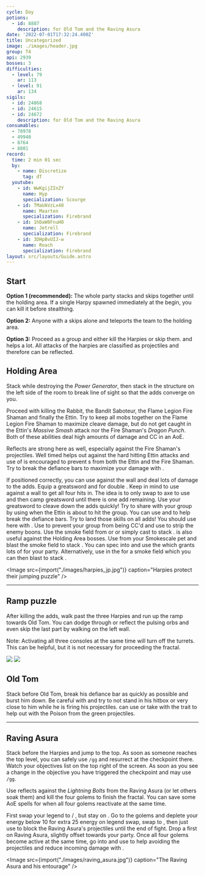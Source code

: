 ```yaml
---
cycle: Day
potions:
  - id: 8887
    description: for Old Tom and the Raving Asura
date: '2022-07-01T17:32:24.400Z'
title: Uncategorized
image: ./images/header.jpg
group: T4
api: 2939
bosses: 3
difficulties:
  - level: 79
    ar: 113
  - level: 91
    ar: 134
sigils:
  - id: 24868
  - id: 24615
  - id: 24672
    description: for Old Tom and the Raving Asura
consumables:
  - 78978
  - 49940
  - 8764
  - 8801
record:
  time: 2 min 01 sec
  by:
    - name: Discretize
      tag: dT
  youtube:
    - id: WwKgijZInZY
      name: Hyp
      specialization: Scourge
    - id: TMaUAVzLx40
      name: Maarten
      specialization: Firebrand
    - id: 1hDaW8FnuH0
      name: Jetrell
      specialization: Firebrand
    - id: 3DHpBvUIJ-w
      name: Roach
      specialization: Firebrand
layout: src/layouts/Guide.astro
---
```


<Grid>
<GridItem sm="7">

## Start

**Option 1 (recommended):** The whole party stacks <Effect name="Stealth"/> and skips together until the holding area. If a single Harpy spawned immediately at the begin, you can kill it before stealthing.

**Option 2:** Anyone with a <Item id="78978"/> skips alone and teleports the team to the holding area.

**Option 3:** Proceed as a group and either kill the Harpies or skip them. <Boon name="Aegis"/> and <Boon name="Stability"/> helps a lot. All attacks of the harpies are classified as projectiles and therefore can be reflected.

## Holding Area

Stack <Boon name="Might"/> while destroying the _Power Generator_, then stack in the structure on the left side of the room to break line of sight so that the adds converge on you.

Proceed with killing the Rabbit, the Bandit Saboteur, the Flame Legion Fire Shaman and finally the Ettin. Try to keep all mobs together on the Flame Legion Fire Shaman to maximize cleave damage, but do not get caught in the Ettin's _Massive Smash_ attack nor the Fire Shaman's _Dragon Punch_. Both of these abilities deal high amounts of damage and CC in an AoE.

Reflects are strong here as well, especially against the Fire Shaman's projectiles. Well timed <Boon name="Aegis"/> helps out against the hard hitting Ettin attacks and use of <Boon name="Stability"/> is encouraged to prevent <Control name="Knockback" />s from both the Ettin and the Fire Shaman. Try to break the defiance bars to maximize your damage with <Effect name="Exposed" />.

<Tabs>
<Tab specialization="Weaver">
If positioned correctly, you can use <Skill id="5697"/> against the wall and deal lots of damage to the adds.
</Tab>

<Tab specialization="Berserker">
Equip a greatsword and <Skill name="blood reckoning"/> for double <Skill name="arc divider"/>. Keep in mind to use <Skill name="Whirlwind Attack"/> against a wall to get all four hits in. The idea is to only swap to axe to use <Skill name="Whirling Axe"/> and then camp greatsword until there is one add remaining. Use your greatsword to cleave down the adds quickly!
</Tab>

<Tab specialization="Firebrand">
Try to share <Boon name="Aegis"/> with your group by using <Skill name="Mantra of Solace"/> when the Ettin is about to hit the group.
</Tab>

<Tab specialization="Holosmith">
You can use <Skill name="Holographic Shockwave"/> and <Skill name="Primelight Beam"/> to help break the defiance bars. Try to land those skills on all adds!
</Tab>

<Tab specialization="Renegade">
You should use <Skill name="Legendary Dwarf Stance"/> here with <Item id="72872"/>. Use <Skill name="Inspiring Reinforcement"/> to prevent your group from being CC'd and use <Skill name="Forced Engagement"/> to strip the enemy boons.
</Tab>
</Tabs>
</GridItem>

<GridItem sm="5">
<Tabs>
<Tab specialization="Thief">
Use the smoke field from <Skill id="13113"/> or <Skill id="13065" profession="Daredevil"/> or simply cast <Skill id="13117"/> to stack <Effect name="Stealth"/>. <Skill id="13065"/> is also useful against the Holding Area bosses.
</Tab>

<Tab specialization="Ranger">
Use <Skill id="31568"/> from your Smokescale pet and blast the smoke field to stack <Effect name="Stealth"/>.
</Tab>

<Tab specialization="Engineer">
You can spec into <Specialization name="Scrapper"/> and use the <Skill name="Sneak Gyro"/> which grants lots of <Effect name="Stealth"/> for your party. Alternatively, use <Skill id="5824"/> in the <Skill name="Bomb Kit"/> for a smoke field which you can then blast to stack <Effect name="Stealth"/>.
</Tab>
</Tabs>

<Image src={import("./images/harpies_jp.jpg")} caption="Harpies protect their jumping puzzle" />
</GridItem>
</Grid>

---

<Grid>
<GridItem sm="8">

## Ramp puzzle

After killing the adds, walk past the three Harpies and run up the ramp towards Old Tom. You can dodge through or reflect the pulsing orbs and even skip the last part by walking on the left wall.

Note: Activating all three consoles at the same time will turn off the turrets. This can be helpful, but it is not necessary for proceeding the fractal.
</GridItem>

<GridItem sm="4">
<Image src={import("./images/pulsing_orbs.jpg")} caption="The ramp up" />
</GridItem>

<GridItem sm="4">
<Image src={import("./images/old_tom.jpg")} caption="Old Tom" />
</GridItem>

<GridItem sm="8">

## Old Tom <Item id="8887" disableText/><Item id="24672" disableText/>

Stack <Boon name="Might"/> before Old Tom, break his defiance bar as quickly as possible and burst him down. Be careful with <Effect name="Agony"/> and try to not stand in his hitbox or very close to him while he is firing his projectiles. <Specialization name="Soulbeast"/> can use <Skill id="12489"/> or take <Skill name="Bear stance"/> with the trait <Trait name="Leader of the Pack"/> to help out with the Poison from the green projectiles.
</GridItem>
</Grid>

---

<Grid>
<GridItem sm="5">

## Raving Asura <Item id="8887" disableText/><Item id="24672" disableText/>

Stack <Effect name="Stealth"/> before the Harpies and jump to the top. As soon as someone reaches the top level, you can safely use `/gg` and resurrect at the checkpoint there. Watch your objectives list on the top right of the screen. As soon as you see a change in the objective you have triggered the checkpoint and may use `/gg`.

Use reflects against the _Lightning Bolts_ from the Raving Asura (or let others soak them) and kill the four golems to finish the fractal. You can save some AoE spells for when all four golems reactivate at the same time.
</GridItem>

<GridItem sm="7">
<Tabs>
<Tab specialization="Renegade">
First swap your legend to <Skill name="Legendary Centaur Stance"/> / <Skill name="Legendary Renegade Stance"/>, but stay on <Skill name="Legendary Renegade Stance" disableText/>. Go to the golems and deplete your energy below 10 for extra 25 energy on legend swap, swap to <Skill name="Legendary Centaur Stance"/>, then just use <Skill name="Protective Solace"/> to block the Raving Asura's projectiles until the end of fight.
</Tab>

<Tab specialization="Firebrand">
Drop a <Skill name="Wall of Reflection"/> first on Raving Asura, slightly offset towards your party. Once all four golems become active at the same time, go into <Skill name="Tome of Courage"/> and use <Skill name="Chapter 3: Valiant Bulwark"/> to help avoiding the projectiles and reduce incoming damage with <Skill name="Epilogue: Unbroken Lines"/>.
</Tab>
</Tabs>
</GridItem>

</Grid>

<Image src={import("./images/raving_asura.jpg")} caption="The Raving Asura and his entourage" />
